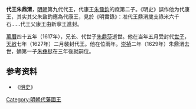 {{expand|time=2009-07-21T08:12:48+00:00}}
'''代王朱鼎渭'''{{BD|？||1629年||catIdx=Z}}，[[明朝|明朝]]第九代代王，代康王[[朱鼐鈞_(代王)|朱鼐鈞]]的庶第二子。《明史》誤作他为代康王，其实其父朱鼐鈞應為代康王，見於《明實錄》：准代王鼎渭歲支祿米六千石……代王父康王由新寧王進封。

[[萬曆|萬曆]]四十五年（1617年），兄长、代世子[[朱鼎莎|朱鼎莎]]逝世。他在当年五月受封代[[世子|世子]]，[[天啟|天啟]]七年（1627年）二月襲封代王。他在位兩年。[[崇禎|崇禎]]二年（1629年）朱鼎渭去世，嫡第一子[[代王_(明朝第十任)|朱彝梃]]在三年後就嗣位。

==参考资料==
*《[[明史|明史]]》

{{s-start}}
{{s-bef|before=父康王[[朱鼐鈞_(代王)|朱鼐鈞]]}}
{{s-ttl|title=[[明朝藩王列表_(代王系)|明代國國王]]|years=1627年－1629年}}
{{s-after|子[[代王_(明朝第十任)|朱彝梃]]}}
{{end}}

[[Category:明朝代藩國王|Category:明朝代藩國王]]